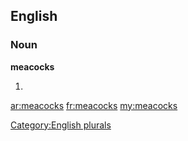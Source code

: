 ==English==

===Noun===
'''meacocks'''

# {{plural of|[[meacock]]}}

[[Category:English plurals]]

[[ar:meacocks]]
[[fr:meacocks]]
[[my:meacocks]]